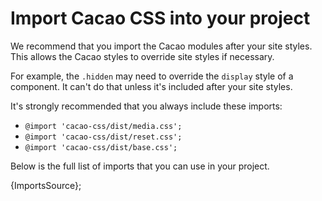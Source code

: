 ---
---

<!-- markdownlint-disable -->


# Import Cacao CSS into your project

We recommend that you import the Cacao modules after your site styles. This allows the Cacao styles to override site styles if necessary.

For example, the `.hidden` may need to override the `display` style of a component. It can't do that unless it's included after your site styles.

It's strongly recommended that you always include these imports:

- `@import 'cacao-css/dist/media.css';`
- `@import 'cacao-css/dist/reset.css';`
- `@import 'cacao-css/dist/base.css';`

Below is the full list of imports that you can use in your project.

<CodeBlock language="css" title="imports.css">{ImportsSource}</CodeBlock>;
